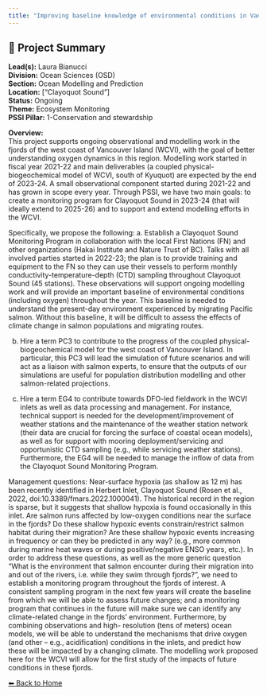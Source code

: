```yaml
---
title: "Improving baseline knowledge of environmental conditions in Vancouver Islands fjords through observations and modelling, with a focus on hypoxia dynamics, climate change, and the potential implications for Pacific salmon"
---
```


## 🧬 Project Summary

**Lead(s):** Laura Bianucci  
**Division:** Ocean Sciences (OSD)  
**Section:** Ocean Modelling and Prediction  
**Location:** ["Clayoquot Sound"]  
**Status:** Ongoing  
**Theme:** Ecosystem Monitoring  
**PSSI Pillar:** 1-Conservation and stewardship  

**Overview:**  
This project supports ongoing observational and modelling work in the fjords
of the west coast of Vancouver Island (WCVI), with the goal of better
understanding oxygen dynamics in this region. Modelling work started in fiscal
year 2021-22 and main deliverables (a coupled physical-biogeochemical model of
WCVI, south of Kyuquot) are expected by the end of 2023-24. A small
observational component started during 2021-22 and has grown in scope every
year. Through PSSI, we have two main goals: to create a monitoring program for
Clayoquot Sound in 2023-24 (that will ideally extend to 2025-26) and to
support and extend modelling efforts in the WCVI.

Specifically, we propose the following: a. Establish a Clayoquot Sound
Monitoring Program in collaboration with the local First Nations (FN) and
other organizations (Hakai Institute and Nature Trust of BC). Talks with all
involved parties started in 2022-23; the plan is to provide training and
equipment to the FN so they can use their vessels to perform monthly
conductivity-temperature-depth (CTD) sampling throughout Clayoquot Sound (45
stations). These observations will support ongoing modelling work and will
provide an important baseline of environmental conditions (including oxygen)
throughout the year. This baseline is needed to understand the present-day
environment experienced by migrating Pacific salmon. Without this baseline, it
will be difficult to assess the effects of climate change in salmon
populations and migrating routes.

b. Hire a term PC3 to contribute to the progress of the coupled physical-
biogeochemical model for the west coast of Vancouver Island. In particular,
this PC3 will lead the simulation of future scenarios and will act as a
liaison with salmon experts, to ensure that the outputs of our simulations are
useful for population distribution modelling and other salmon-related
projections.

c. Hire a term EG4 to contribute towards DFO-led fieldwork in the WCVI inlets
as well as data processing and management. For instance, technical support is
needed for the development/improvement of weather stations and the maintenance
of the weather station network (their data are crucial for forcing the surface
of coastal ocean models), as well as for support with mooring
deployment/servicing and opportunistic CTD sampling (e.g., while servicing
weather stations). Furthermore, the EG4 will be needed to manage the inflow of
data from the Clayoquot Sound Monitoring Program.

Management questions: Near-surface hypoxia (as shallow as 12 m) has been
recently identified in Herbert Inlet, Clayoquot Sound (Rosen et al., 2022,
doi:10.3389/fmars.2022.1000041). The historical record in the region is
sparse, but it suggests that shallow hypoxia is found occasionally in this
inlet. Are salmon runs affected by low-oxygen conditions near the surface in
the fjords? Do these shallow hypoxic events constrain/restrict salmon habitat
during their migration? Are these shallow hypoxic events increasing in
frequency or can they be predicted in any way? (e.g., more common during
marine heat waves or during positive/negative ENSO years, etc.). In order to
address these questions, as well as the more generic question “What is the
environment that salmon encounter during their migration into and out of the
rivers, i.e. while they swim through fjords?”, we need to establish a
monitoring program throughout the fjords of interest. A consistent sampling
program in the next few years will create the baseline from which we will be
able to assess future changes; and a monitoring program that continues in the
future will make sure we can identify any climate-related change in the
fjords’ environment. Furthermore, by combining observations and high-
resolution (tens of meters) ocean models, we will be able to understand the
mechanisms that drive oxygen (and other – e.g., acidification) conditions in
the inlets, and predict how these will be impacted by a changing climate. The
modelling work proposed here for the WCVI will allow for the first study of
the impacts of future conditions in these fjords.



[⬅ Back to Home](../index.qmd)
